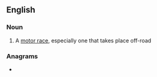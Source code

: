 ==English==

===Noun===
{{en-noun}}

# {{lb|en|British}} A [[motor race]], especially one that takes place off-road

===Anagrams===
* {{anagrams|en|outstate}}